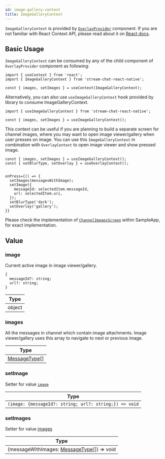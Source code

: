 ```yaml
---
id: image-gallery-context
title: ImageGalleryContext
---
```


`ImageGalleryContext` is provided by [`OverlayProvider`](../../core-components/overlay-provider) component. If you are not familiar with React Context API, please read about it on [React docs](https://reactjs.org/docs/context.html).

## Basic Usage

`ImageGalleryContext` can be consumed by any of the child  component of `OverlayProvider` component as following:

```tsx
import { useContext } from 'react';
import { ImageGalleryContext } from 'stream-chat-react-native';

const { images, setImages } = useContext(ImageGalleryContext);
```

Alternatively, you can also use `useImageGalleryContext` hook provided by library to consume ImageGalleryContext.

```tsx
import { useImageGalleryContext } from 'stream-chat-react-native';

const { images, setImages } = useImageGalleryContext();
```

This context can be useful if you are planning to build a separate screen for channel images, where you may want to open image viewer/gallery when user presses on image.
You can use this `ImageGalleryContext` in combination with `OverlayContext` to open image viewer and show pressed image.

```tsx
const { images, setImages } = useImageGalleryContext();
const { setBlurType, setOverlay } = useOverlayContext();


onPress={() => {
  setImages(messagesWithImage);
  setImage({
    messageId: selectedItem.messageId,
    url: selectedItem.uri,
  });
  setBlurType('dark');
  setOverlay('gallery');
}}
```

Please check the implementation of [`ChannelImagesScreen`](https://github.com/GetStream/stream-chat-react-native/blob/master/examples/SampleApp/src/screens/ChannelImagesScreen.tsx) within SampleApp, for exact implementation.

## Value

### image

Current active image in image viewer/gallery.

```tsx
{
  messageId?: string;
  url?: string;
}
```

| Type |
| - |
| object |

### images

All the messages in channel which contain image attachments. Image viewer/gallery uses this array to navigate to next or previous image.

| Type |
| - |
| [MessageType](https://github.com/GetStream/stream-chat-react-native/blob/master/src/components/MessageList/hooks/useMessageList.ts)[] |

### setImage

Setter for value [`image`](#image)

| Type |
| - |
| `(image: {messageId?: string; url?: string;}) => void` |

### setImages

Setter for value [images](#images)

| Type |
| - |
| (messageWithImages: [MessageType](https://github.com/GetStream/stream-chat-react-native/blob/master/src/components/MessageList/hooks/useMessageList.ts)[]) => void |
